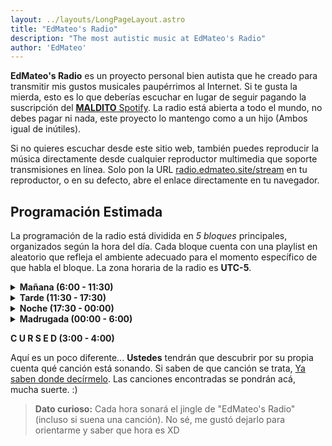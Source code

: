 ```yaml
---
layout: ../layouts/LongPageLayout.astro
title: "EdMateo's Radio"
description: "The most autistic music at EdMateo's Radio"
author: 'EdMateo'
---
```


**EdMateo's Radio** es un proyecto personal bien autista que he creado para transmitir mis gustos musicales paupérrimos al Internet. Si te gusta la mierda, esto es lo que deberías escuchar en lugar de seguir pagando la suscripción del [**MALDITO** Spotify](https://stallman.org/spotify.html). La radio está abierta a todo el mundo, no debes pagar ni nada, este proyecto lo mantengo como a un hijo (Ambos igual de inútiles).

<Radio />

Si no quieres escuchar desde este sitio web, también puedes reproducir la música directamente desde cualquier reproductor multimedia que soporte transmisiones en línea. Solo pon la URL [radio.edmateo.site/stream](https://radio.edmateo.site/stream) en tu reproductor, o en su defecto, abre el enlace directamente en tu navegador.

## Programación Estimada 

La programación de la radio está dividida en *5 bloques* principales, organizados según la hora del día. Cada bloque cuenta con una playlist en aleatorio que refleja el ambiente adecuado para el momento específico de que habla el bloque. La zona horaria de la radio es **UTC-5**.

<details>
<summary><b>Mañana (6:00 - 11:30)</b></summary>

* 6 30 - Métricas Frías
* Aurolito Corbalán - Cuarteto de Nos
* Autos Nuevos - Riki Musso
* Beef Rapp - MF DOOM
* Believe In Myself ver.1 - Sonic The Hedgehog: Passion & Pride
* Lovely Day - Bill Withers
* All The Small Things - blink-182
* Three Little Birds - Bob Marley
* Chico Correcto - Cuarteto de Nos
* Daleko si rodjeni brate - Roki Vulović
* Deep Fried Frenz - MF DOOM
* 9 To 5 - Dolly Parton
* El Fin del Mundo - Cuarteto de Nos
* El Pelo Jamón - Cuarteto de Nos
* Jingle Jange Jingle - Fallout New Vegas: Mojave Music Radio
* Fig Leaf Bi-Carbonate - MF DOOM
* Fillet-O-Rapper - MF DOOM
* Y Volar Y Volar - Frutos del País
* Good Morning - Kanye West
* Gumbo - MF DOOM
* Here Comes The Sun - The Beatles
* Hoe Cakes - MF DOOM
* Hoy Estoy Raro - Cuarteto de Nos
* (I Got Spurs That) Jingle, Jangle, Jingle - Kay Kyser
* Juan Bojorge Ocorbojon - Cuarteto de Nos
* Walking On Sunshine - Katrina & The Waves
* Kon Queso - MF DOOM
* La Bufarracha - Riki Musso
* La Paranoica - Cuarteto de Nos
* LEASE - Takeshi Abo
* Let's Go Sunning - Jack Shaindlin
* Lovely Gate 3... for Egg Quarters - Sonic Adventure 2: Original Soundtrack
* Manhattan - Gerhard Trede
* Mister Sandman - The Chordettes
* Mr. Blue Sky - Electric Light Orchesta
* My Sweet Passion - Sonic The Hedgehog: Passion & Pride
* Nadie Me Quiere - Cuarteto de Nos
* On the Sunny Side of the Street (Live) - Louis Armstrong
* Poo-Putt Platter - MF DOOM
* Resort Island (Can You Feel The Sunshine?) - Sonic R OST
* Nuestro Aporte - Riki Musso
* This Is How It Sounds - Skee-Lo
* All Star - Smash Mouth
* Wake Up Boo! - The Boo Radleys
* Peaches - The Presidents of the United States of America
* Buggin' - Topaz Jones
* Rich - Topaz Jones
* Vampira - Cuarteto de Nos
* Island In The Sun - Weezer
* You Make My Dreams (Come True) - Daryl Hall & John Oates

</details>

<details>
<summary><b>Tarde (11:30 - 17:30)</b></summary>

* FATALITY - Moebiuz
* MIENTRAS TODO - Moebiuz
* 6 Días de Asueto - Riki Musso
* AIN'T NOTHIN' LIKE A FUNKY BEAT - Hideki Naganuma
* PODCAST - Akapellah
* Mundo de lo Ajeno - Akapellah ft. Pirlo
* Sancocho en Leña - Alcolirykoz
* Believe In Myself ver.2 - Sonic The Hedgehog: Passion & Pride
* Dando Saltos - Métricas Frías
* Garbage Truck - Sex Bob-Omb
* Guinnessez - MF DOOM
* His World - Crush 40
* Intro - Métricas Frias
* Flight Of Icarus - Iron Maiden
* It Doesn't Matter ver.2 - Sonic The Hedgehog: Passion & Pride
* Don't Front - Joey Bada$$
* Hilary $Wank - Joey Bada$$
* My Jeep - Joey Bada$$
* Zipcodes - Joey Bada$$
* Kookies - MF DOOM
* La Casa del Sudaca - Riki Musso
* Hourglass - Lamb of God
* Omerta - Lamb of God
* N.Y. State of Mind - Nas
* Nobody - Skindred
* Phantom of the Opera (2015 Remaster) - Iron Maiden
* Potholderz - MF DOOM
* Rapp Snitch Knishes - MF DOOM
* Reactive Factory (Work It Out) - Sonic R OST
* Scott Pilgrim - Plumtree
* 05 Free Zone - Serial Experiments: Lain Soundtrack
* Shoulder Of Your God (Bonus Track) - Lamb Of God
* The Burger Song - Skee-Lo
* Disasterpiece - Slipknot
* Eyeless - Slipknot
* I Am Hated - Slipknot
* People = Shit - Slipknot
* Surfacing - Slipknot
* The Heretic Athem - Slipknot
* Sneakman - Hideki Naganuma
* Sólo estoy sobreviviendo - Cuarteto de Nos
* Chop Suey! - System Of A Down
* Violent Pornography - System Of A Down
* The Genesis - Nas
* Threshold - Sex Bob-Omb
* Baba 70s - Topaz Jones
* Unknown from M.E. ver.1 - Sonic The Hedgehog: Passion & Pride
* Unknown from M.E. ver.2 - Sonic The Hedgehog: Passion & Pride
* We Are Sex Bob-Omb - Sex Bob-Omb
* Yendo a la Casa de Damián - Cuarteto de Nos
</details>

<details>
<summary><b>Noche (17:30 - 00:00)</b></summary>

* Ain't That A Kick In The Head (1997 Remastered) - Dean Martin
* All Blues - Miles Davis
* Gimme chocolate!! - BABYMETAL
* Black Sheep (Brie Larson Vocal Version) - Metric ft. Brie Larson
* Blue Moon (1999 Remastered) - Frank Sinatra
* Duvet - Bôa
* Cabra Negra - CABRA NEGRA
* Caravan - John Wasson
* Caravan - The Kilimanjaro Darkjazz Ensemble
* Copacabana (At the Copa) - Barry Manilow
* Cx4 Ac - Riki Musso
* El Karaoke de Mi Noviecita - Cuarteto de Nos
* Esta Cobardía - Chiquetete
* Why Don't You Do Right - Fallout New Vegas: Mysterious broadcast
* Hotel California (2013 Remaster) - Eagles
* Is It You - Crush 40
* Jazz Blues - Gerhard Trede
* Bachata en Fukuota (Live) - Juan Luis Guerra
* La Conga de 15 - Riki Musso
* La Prima - Cuarteto de Nos
* Una Nube Cuela Sobre Mí - Los Bunkers
* Malherido - Cuarteto De Nos
* Black Sheep - Metric
* My Way (2008 Remastered) - Frank Sinatra
* Bailando triste - Nicolás y Los Fumadores
* Number One - Sonic R OST
* Bajan - Pescado Rabioso
* Cementerio Club - Pescado Rabioso
* Las Habladurías del Mundo - Pescado Rabioso
* Princesa Azul - Cuarteto de Nos
* Radiant Emerald (Diamond In The Sky) - Sonic R OST
* Radical City (Living In The City) - Sonic R OST
* Ramona (Bonus Track) - Osymyso
* Aún estás en mis sueños - Rata Blanca
* La Leyenda del Hada y el Mago - Rata Blanca
* Mujer Amante - Rata Blanca
* Regal Ruin (Back In Time) - Sonic R OST
* Ricardo de todos los santos - Riki Musso
* 01 Lain's Theme - Serial Experiments: Lain Soundtrack
* 06 Working Man's Theme - Serial Experiments: Lain Soundtrack
* 07 Like a Lizard - Serial Experiments: Lain Soundtrack
* 09 Hilly Road Theme - Serial Experiments: Lain Soundtrack
* Diluted - Slipknot
* Duality - Slipknot
* The Devil In I - Slipknot
* El Rito - Soda Stereo
* Somos muchos más que vos - Cuarteto de Nos
* Srpska garda - Roki Vulović
* Tooi Sakebi - Reichi Nakaido
* Ve con él - Cuarteto de Nos
* Ven Aquí - Los Bunkers
* Venta de Garage - Riki Musso
* Vida de Perros - Los Bunkers
* Zitarrosa en el cielo - Cuarteto de Nos
* Stay With Me - Miki Matsubara
</details>

<details>
<summary><b>Madrugada (00:00 - 6:00)</b></summary>

* An Ending - Toby Fox
* Bergentrückung - Toby Fox
* Mice On Venus [Alpha 1.0.14] - C418
* Confession - Toby Fox
* Dont't Forget - Laura Shigihara
* Etude - Joep Beving
* Good Night - Toby Fox
* His Theme - Toby Fox
* Home - Toby Fox
* Home (Music Box) - Toby Fox
* La fee verte - Joep Beving
* Memory - Toby Fox
* Midwayer - Joep Beving
* 「◆N20 江戸の子守唄 小鳩くるみ」 - Edo Lullaby
* Children of the Ruins - OneShot OST
* Distant - OneShot OST
* Distant water - OneShot OST
* Geothermal - OneShot OST
* Library Nap - OneShot OST
* Library Nap - OneShot OST
* My Burden Is Light - OneShot OST
* Niko and the World Machine - OneShot OST
* Sonder - OneShot OST
* Thanks for Everything - OneShot OST
* To Dream - OneShot OST
* To Sleep - OneShot OST
* Ghost in the Machine - OneShot
* Happily Ever After - OneShot
* Prelude - OneShot
* Solstice - OneShot
* Vestige - OneShot
* Paris s'enflamme - Joep Beving
* PotatOS Lament - Portal 2 OST
* Space Phase - Portal 2 OST
* Quiet Water - Toby Fox
* Reflection #2 - Joep Beving
* Main Music Theme - Serial Experiments
* Serial Experiments - amaranth_todd
* 08 Ballad of Albatross - Serial Experiments: Lain Soundtrack
* 14 Family Portait - Serial Experiments: Lain Soundtrack
* She's Playing Piano - Toby Fox
* Snowy - Toby Fox
</details>

**C U R S E D (3:00 - 4:00)**

Aquí es un poco diferente... **Ustedes** tendrán que descubrir por su propia cuenta qué canción está sonando. Si saben de que canción se trata, [Ya saben donde decírmelo](/about/#contacto). Las canciones encontradas se pondrán acá, mucha suerte. :)

> **Dato curioso:** Cada hora sonará el jingle de "EdMateo's Radio" (incluso si suena una canción). No sé, me gustó dejarlo para orientarme y saber que hora es XD
